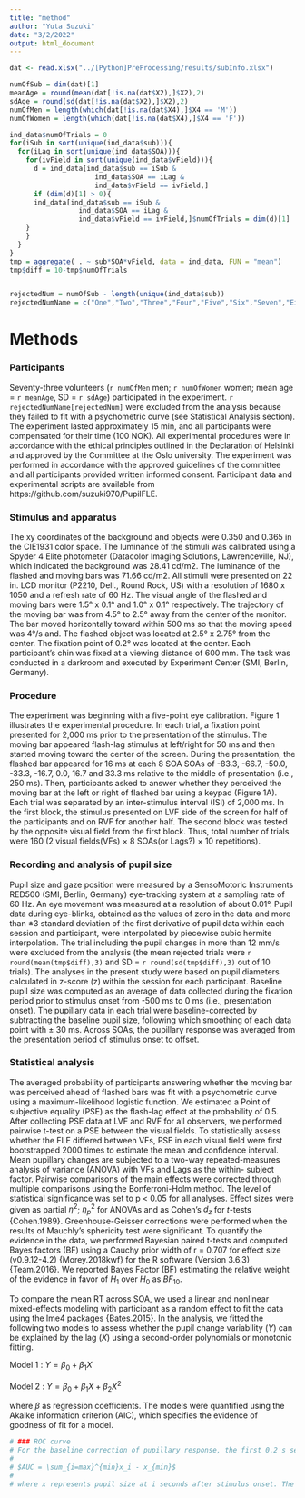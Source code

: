 ```yaml
---
title: "method"
author: "Yuta Suzuki"
date: "3/2/2022"
output: html_document
---
```


```r
dat <- read.xlsx("../[Python]PreProcessing/results/subInfo.xlsx")

numOfSub = dim(dat)[1]
meanAge = round(mean(dat[!is.na(dat$X2),]$X2),2)
sdAge = round(sd(dat[!is.na(dat$X2),]$X2),2)
numOfMen = length(which(dat[!is.na(dat$X4),]$X4 == 'M'))
numOfWomen = length(which(dat[!is.na(dat$X4),]$X4 == 'F'))

ind_data$numOfTrials = 0
for(iSub in sort(unique(ind_data$sub))){
  for(iLag in sort(unique(ind_data$SOA))){
    for(ivField in sort(unique(ind_data$vField))){
      d = ind_data[ind_data$sub == iSub &
                     ind_data$SOA == iLag &
                     ind_data$vField == ivField,]
      if (dim(d)[1] > 0){
      ind_data[ind_data$sub == iSub &
                 ind_data$SOA == iLag &
                 ind_data$vField == ivField,]$numOfTrials = dim(d)[1]
    }
    }
  }
}
tmp = aggregate( . ~ sub*SOA*vField, data = ind_data, FUN = "mean")
tmp$diff = 10-tmp$numOfTrials


rejectedNum = numOfSub - length(unique(ind_data$sub))
rejectedNumName = c("One","Two","Three","Four","Five","Six","Seven","Eight","Nive")
```

# Methods
### Participants
Seventy-three volunteers (`r numOfMen` men; `r numOfWomen` women; mean age = `r meanAge`, SD = `r sdAge`) participated in the experiment. `r rejectedNumName[rejectedNum]` were excluded from the analysis because they failed to fit with a psychometric curve (see Statistical Analysis section). The experiment lasted approximately 15 min, and all participants were compensated for their time (100 NOK). All experimental procedures were in accordance with the ethical principles outlined in the Declaration of Helsinki and approved by the Committee at the Oslo university. The experiment was performed in accordance with the approved guidelines of the committee and all participants provided written informed consent. Participant data and experimental scripts are available from https://github.com/suzuki970/PupilFLE.
\

### Stimulus and apparatus
The xy coordinates of the background and objects were 0.350 and 0.365 in the CIE1931 color space. The luminance of the stimuli was calibrated using a Spyder 4 Elite photometer (Datacolor Imaging Solutions, Lawrenceville, NJ), which indicated the background was 28.41 cd/m2. The luminance of the flashed and moving bars was 71.66 cd/m2. All stimuli were presented on 22 in. LCD monitor (P2210, Dell., Round Rock, US) with a resolution of 1680 x 1050 and a refresh rate of 60 Hz. The visual angle of the flashed and moving bars were 1.5° x 0.1° and 1.0° x 0.1° respectively. The trajectory of the moving bar was from 4.5° to 2.5° away from the center of the monitor. The bar moved horizontally toward within 500 ms so that the moving speed was 4°/s and. The flashed object was located at 2.5° x 2.75° from the center. The fixation point of 0.2° was located at the center. Each participant’s chin was fixed at a viewing distance of 600 mm. The task was conducted in a darkroom and executed by Experiment Center (SMI, Berlin, Germany).
\

### Procedure
The experiment was beginning with a five-point eye calibration. Figure 1 illustrates the experimental procedure. In each trial, a fixation point presented for 2,000 ms prior to the presentation of the stimulus. The moving bar appeared flash-lag stimulus at left/right for 50 ms and then started moving toward the center of the screen. During the presentation, the flashed bar appeared for 16 ms at each 8 SOA SOAs of -83.3, -66.7, -50.0, -33.3, -16.7, 0.0, 16.7 and 33.3 ms relative to the middle of presentation (i.e., 250 ms). Then, participants asked to answer whether they perceived the moving bar at the left or right of flashed bar using a keypad (Figure 1A). Each trial was separated by an inter-stimulus interval (ISI) of 2,000 ms. In the first block, the stimulus presented on LVF side of the screen for half of the participants and on RVF for another half. The second block was tested by the opposite visual field from the first block. Thus, total number of trials were 160 (2 visual fields(VFs) × 8 SOAs(or Lags?) × 10 repetitions).
\

### Recording and analysis of pupil size
Pupil size and gaze position were measured by a SensoMotoric Instruments RED500 (SMI, Berlin, Germany) eye-tracking system at a sampling rate of 60 Hz. An eye movement was measured at a resolution of about 0.01°. Pupil data during eye-blinks, obtained as the values of zero in the data and more than ±3 standard deviation of the first derivative of pupil data within each session and participant, were interpolated by piecewise cubic hermite interpolation. The trial including the pupil changes in more than 12 mm/s were excluded from the analysis (the mean rejected trials were 
`r round(mean(tmp$diff),3)` and SD = `r round(sd(tmp$diff),3)` out of 10 trials). The analyses in the present study were based on pupil diameters calculated in z-score (z) within the session for each participant. Baseline pupil size was computed as an average of data collected during the fixation period prior to stimulus onset from -500 ms to 0 ms (i.e., presentation onset). The pupillary data in each trial were baseline-corrected by subtracting the baseline pupil size, following which smoothing of each data point with ± 30 ms. Across SOAs, the pupillary response was averaged from the presentation period of stimulus onset to offset.
\

### Statistical analysis
The averaged probability of participants answering whether the moving bar was perceived ahead of flashed bars was fit with a psychometric curve using a maximum-likelihood logistic function. We estimated a Point of subjective equality (PSE) as the flash-lag effect at the probability of 0.5. After collecting PSE data at LVF and RVF for all observers, we performed pairwise t-test on a PSE between the visual fields. To statistically assess whether the FLE differed between VFs, PSE in each visual field were first bootstrapped 2000 times to estimate the mean and confidence interval. Mean pupillary changes are subjected to a two-way repeated-measures analysis of variance (ANOVA) with VFs and Lags as the within- subject factor. Pairwise comparisons of the main effects were corrected through multiple comparisons using the Bonferroni-Holm method. The level of statistical significance was set to p < 0.05 for all analyses. Effect sizes were given as partial $\eta^2$; $\eta^2_p$ for ANOVAs and as Cohen’s $d_z$ for $t$-tests {Cohen.1989}. Greenhouse-Geisser corrections were performed when the results of Mauchly’s sphericity test were significant. To quantify the evidence in the data, we performed Bayesian paired t-tests and computed Bayes factors (BF) using a Cauchy prior width of r = 0.707 for effect size (v0.9.12-4.2) {Morey.2018kwf} for the R software (Version 3.6.3) {Team.2016}. We reported Bayes Factor (BF) estimating the relative weight of the evidence in favor of $H_1$ over $H_0$ as $BF_{10}$.

To compare the mean RT across SOA, we used a linear and nonlinear mixed-effects modeling with participant as a random effect to fit the data using the lme4 packages {Bates.2015}. 
In the analysis, we fitted the following two models to assess whether the pupil change variability ($Y$) can be explained by the lag ($X$) using a second-order polynomials or monotonic fitting. 


Model 1 : $Y = \beta_0 + \beta_1X$

Model 2 : $Y = \beta_0 + \beta_1X + \beta_2X^2$


where $\beta$ as regression coefficients. The models were quantified using the Akaike information criterion (AIC), which specifies the evidence of goodness of fit for a model.

```r
# ### ROC curve
# For the baseline correction of pupillary response, the first 0.2 s served as a baseline after the stimulus onset (the baseline period is shown as the dotted line in Fig. 4), and we subtracted this baseline from any samples recorded after stimulus presentation. Then, the time course of pupillary responses for each VF location and stimulus pattern was averaged across all repeated trials. Next, we calculated early and late components 36,37 to assess pupillary light reflex (PLR) responses and their “recovery” after the PLR. First, we averaged the pupil responses across all locations data with time series for each participant. Second, we computed the pupil slope using second-order accurate central differences to obtain the maximum pupil constriction latency (MPCL). The MPCL was defined as an initial local maximum negative value of the slope separated by ≥ 0.25 s (Fig. 3). The early component was defined by the average pupil data within the window of MPCL ± 0.25 (Fig. 5A, red shaded area). The late component, defined as the area under the curve (AUC), was computed as follows: 
# 
# $AUC = \sum_{i=max}^{min}x_i - x_{min}$ 
# 
# where x represents pupil size at i seconds after stimulus onset. The AUC represents a total pupil diameter increase from the PLR toward baseline pupil size (i.e., a pupil size “recovery” back to baseline).
```


